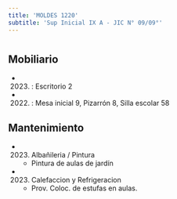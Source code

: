 ```yaml
---
title: 'MOLDES 1220'
subtitle: 'Sup Inicial IX A - JIC N° 09/09°'
---
```


#


## Mobiliario

*  (2023) : Escritorio 2 

*  (2022) : Mesa inicial 9, Pizarrón 8, Silla escolar 58 





## Mantenimiento

*  (2023) Albañileria / Pintura 
    + Pintura de aulas de jardín

*  (2023) Calefaccion y Refrigeracion 
    + Prov. Coloc. de estufas en aulas.



